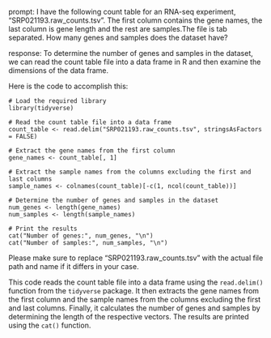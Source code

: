 prompt:
I have the following count table for an RNA-seq experiment, "SRP021193.raw_counts.tsv". The first column contains the gene names, the last column is gene length and the rest are samples.The file is tab separated. How many genes and samples does the dataset have?

response:
To determine the number of genes and samples in the dataset, we can read the count table file into a data frame in R and then examine the dimensions of the data frame.

Here is the code to accomplish this:

```
# Load the required library
library(tidyverse)

# Read the count table file into a data frame
count_table <- read.delim("SRP021193.raw_counts.tsv", stringsAsFactors = FALSE)

# Extract the gene names from the first column
gene_names <- count_table[, 1]

# Extract the sample names from the columns excluding the first and last columns
sample_names <- colnames(count_table)[-c(1, ncol(count_table))]

# Determine the number of genes and samples in the dataset
num_genes <- length(gene_names)
num_samples <- length(sample_names)

# Print the results
cat("Number of genes:", num_genes, "\n")
cat("Number of samples:", num_samples, "\n")
```

Please make sure to replace "SRP021193.raw_counts.tsv" with the actual file path and name if it differs in your case.

This code reads the count table file into a data frame using the `read.delim()` function from the `tidyverse` package. It then extracts the gene names from the first column and the sample names from the columns excluding the first and last columns. Finally, it calculates the number of genes and samples by determining the length of the respective vectors. The results are printed using the `cat()` function.
